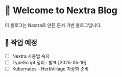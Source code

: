 # 👋 Welcome to Nextra Blog

이 블로그는 Nextra로 만든 문서 기반 블로그입니다.

## 🚧 작업 예정

- [ ] Nextra 사용법 숙지
- [ ] TypeScript 정리 : 발표 [2025-05-19]
- [ ] Kubernates - HerbVillage 가상화 준비
